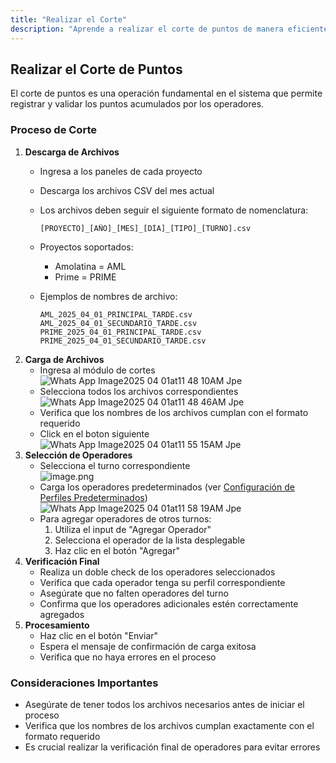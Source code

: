 ```yaml
---
title: "Realizar el Corte"
description: "Aprende a realizar el corte de puntos de manera eficiente y precisa"
---
```


## Realizar el Corte de Puntos

El corte de puntos es una operación fundamental en el sistema que permite registrar y validar los puntos acumulados por los operadores.

### Proceso de Corte

1. **Descarga de Archivos**
   - Ingresa a los paneles de cada proyecto
   - Descarga los archivos CSV del mes actual
   - Los archivos deben seguir el siguiente formato de nomenclatura:

     ```
     [PROYECTO]_[AÑO]_[MES]_[DÍA]_[TIPO]_[TURNO].csv
     ```
   - Proyectos soportados:
     - Amolatina = AML
     - Prime = PRIME
   - Ejemplos de nombres de archivo:

     ```
     AML_2025_04_01_PRINCIPAL_TARDE.csv
     AML_2025_04_01_SECUNDARIO_TARDE.csv
     PRIME_2025_04_01_PRINCIPAL_TARDE.csv
     PRIME_2025_04_01_SECUNDARIO_TARDE.csv
     ```
2. **Carga de Archivos**
   - Ingresa al módulo de cortes\
     ![Whats App Image2025 04 01at11 48 10AM Jpe](/images/WhatsAppImage2025-04-01at11.48.10AM.jpeg)
   - Selecciona todos los archivos correspondientes\
     ![Whats App Image2025 04 01at11 48 46AM Jpe](/images/WhatsAppImage2025-04-01at11.48.46AM.jpeg)
   - Verifica que los nombres de los archivos cumplan con el formato requerido
   - Click en el boton siguiente\
     ![Whats App Image2025 04 01at11 55 15AM Jpe](/images/WhatsAppImage2025-04-01at11.55.15AM.jpeg)
3. **Selección de Operadores**
   - Selecciona el turno correspondiente\
     ![image.png](/image.png)
   - Carga los operadores predeterminados (ver [Configuración de Perfiles Predeterminados](/docs/perfiles))\
     ![Whats App Image2025 04 01at11 58 19AM Jpe](/images/WhatsAppImage2025-04-01at11.58.19AM.jpeg)
   - Para agregar operadores de otros turnos:
     1. Utiliza el input de "Agregar Operador"
     2. Selecciona el operador de la lista desplegable
     3. Haz clic en el botón "Agregar"
4. **Verificación Final**
   - Realiza un doble check de los operadores seleccionados
   - Verifica que cada operador tenga su perfil correspondiente
   - Asegúrate que no falten operadores del turno
   - Confirma que los operadores adicionales estén correctamente agregados
5. **Procesamiento**
   - Haz clic en el botón "Enviar"
   - Espera el mensaje de confirmación de carga exitosa
   - Verifica que no haya errores en el proceso

### Consideraciones Importantes

- Asegúrate de tener todos los archivos necesarios antes de iniciar el proceso
- Verifica que los nombres de los archivos cumplan exactamente con el formato requerido
- Es crucial realizar la verificación final de operadores para evitar errores